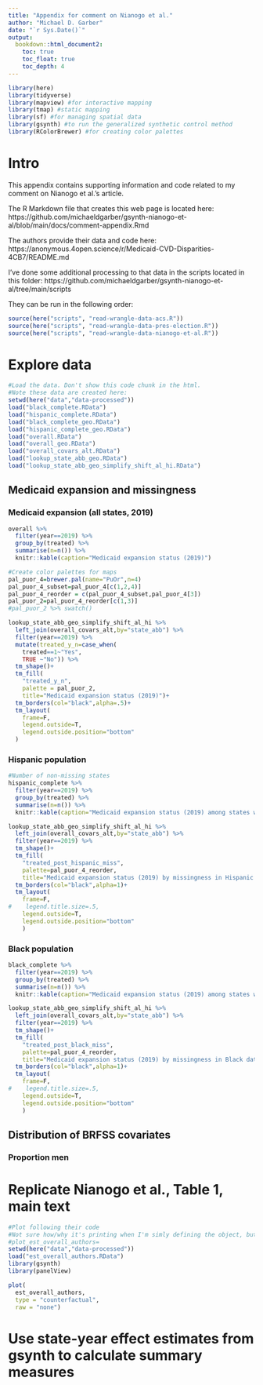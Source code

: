 ```yaml
---
title: "Appendix for comment on Nianogo et al."
author: "Michael D. Garber"
date: "`r Sys.Date()`"
output:
  bookdown::html_document2:
    toc: true
    toc_float: true
    toc_depth: 4
---
```


```r
library(here)
library(tidyverse)
library(mapview) #for interactive mapping
library(tmap) #static mapping
library(sf) #for managing spatial data
library(gsynth) #to run the generalized synthetic control method
library(RColorBrewer) #for creating color palettes
```

# Intro 
This appendix contains supporting information and code related to my comment on Nianogo et al.'s article.

The R Markdown file that creates this web page is located here:
https://github.com/michaeldgarber/gsynth-nianogo-et-al/blob/main/docs/comment-appendix.Rmd


The authors provide their data and code here:
https://anonymous.4open.science/r/Medicaid-CVD-Disparities-4CB7/README.md

I've done some additional processing to that data in the scripts located in this folder:
https://github.com/michaeldgarber/gsynth-nianogo-et-al/tree/main/scripts

They can be run in the following order:
```r
source(here("scripts", "read-wrangle-data-acs.R"))
source(here("scripts", "read-wrangle-data-pres-election.R"))
source(here("scripts", "read-wrangle-data-nianogo-et-al.R"))
```


# Explore data
```r
#Load the data. Don't show this code chunk in the html.
#Note these data are created here:
setwd(here("data","data-processed"))
load("black_complete.RData")
load("hispanic_complete.RData")
load("black_complete_geo.RData")
load("hispanic_complete_geo.RData")
load("overall.RData")
load("overall_geo.RData")
load("overall_covars_alt.RData")
load("lookup_state_abb_geo.RData")
load("lookup_state_abb_geo_simplify_shift_al_hi.RData")
```

## Medicaid expansion and missingness

### Medicaid expansion (all states, 2019)
```r
overall %>%
  filter(year==2019) %>% 
  group_by(treated) %>% 
  summarise(n=n()) %>% 
  knitr::kable(caption="Medicaid expansion status (2019)")

```

```r
#Create color palettes for maps
pal_puor_4=brewer.pal(name="PuOr",n=4)
pal_puor_4_subset=pal_puor_4[c(1,2,4)]
pal_puor_4_reorder = c(pal_puor_4_subset,pal_puor_4[3])
pal_puor_2=pal_puor_4_reorder[c(1,3)]
#pal_puor_2 %>% swatch()

lookup_state_abb_geo_simplify_shift_al_hi %>% 
  left_join(overall_covars_alt,by="state_abb") %>% 
  filter(year==2019) %>% 
  mutate(treated_y_n=case_when(
    treated==1~"Yes",
    TRUE ~"No")) %>% 
  tm_shape()+
  tm_fill(
    "treated_y_n",
    palette = pal_puor_2,
    title="Medicaid expansion status (2019)")+
  tm_borders(col="black",alpha=.5)+
  tm_layout(
    frame=F,
    legend.outside=T,
    legend.outside.position="bottom"
  )
```


### Hispanic population
```r
#Number of non-missing states
hispanic_complete %>%
  filter(year==2019) %>% 
  group_by(treated) %>% 
  summarise(n=n()) %>% 
  knitr::kable(caption="Medicaid expansion status (2019) among states with non-missing CVD data for the Hispanic population")

lookup_state_abb_geo_simplify_shift_al_hi %>% 
  left_join(overall_covars_alt,by="state_abb") %>% 
  filter(year==2019) %>% 
  tm_shape()+
  tm_fill(
    "treated_post_hispanic_miss",
    palette=pal_puor_4_reorder,
    title="Medicaid expansion status (2019) by missingness in Hispanic data")+
  tm_borders(col="black",alpha=1)+
  tm_layout(
    frame=F,
#    legend.title.size=.5,
    legend.outside=T,
    legend.outside.position="bottom"
    )

```

### Black population
```r
black_complete %>%
  filter(year==2019) %>% 
  group_by(treated) %>% 
  summarise(n=n()) %>% 
  knitr::kable(caption="Medicaid expansion status (2019) among states with non-missing CVD data for the Black population")

lookup_state_abb_geo_simplify_shift_al_hi %>% 
  left_join(overall_covars_alt,by="state_abb") %>% 
  filter(year==2019) %>% 
  tm_shape()+
  tm_fill(
    "treated_post_black_miss",
    palette=pal_puor_4_reorder,
    title="Medicaid expansion status (2019) by missingness in Black data")+
  tm_borders(col="black",alpha=1)+
  tm_layout(
    frame=F,
#    legend.title.size=.5,
    legend.outside=T,
    legend.outside.position="bottom"
    )


```

## Distribution of BRFSS covariates


### Proportion men





# Replicate Nianogo et al., Table 1, main text
```r
#Plot following their code
#Not sure how/why it's printing when I'm simly defining the object, but asi es
#plot_est_overall_authors=
setwd(here("data","data-processed"))
load("est_overall_authors.RData")
library(gsynth)
library(panelView)

plot(
  est_overall_authors, 
  type = "counterfactual", 
  raw = "none")

```
# Use state-year effect estimates from gsynth to calculate summary measures

